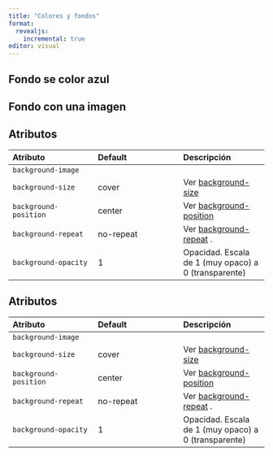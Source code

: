 ```yaml
---
title: "Colores y fondos"
format: 
  revealjs:
    incremental: true
editor: visual
---
```


## Fondo se color azul {background-color="blue"}

## Fondo con una imagen {background-image="imagenes/quarto-fondo.png" background-size="cover"}

## Atributos

| **Atributo** | **Default** | **Descripción** |
|:-----------------------|:-----------------------|:-----------------------|
| `background-image` |  |  |
| `background-size` | cover | Ver [background-size](https://developer.mozilla.org/docs/Web/CSS/background-size) |
| `background-position` | center | Ver [background-position](https://developer.mozilla.org/docs/Web/CSS/background-position) |
| `background-repeat` | no-repeat | Ver [background-repeat](https://developer.mozilla.org/docs/Web/CSS/background-repeat) . |
| `background-opacity` | 1 | Opacidad. Escala de 1 (muy opaco) a 0 (transparente) |

## Atributos {.smaller}

| **Atributo** | **Default** | **Descripción** |
|:-----------------------|:-----------------------|:-----------------------|
| `background-image` |  |  |
| `background-size` | cover | Ver [background-size](https://developer.mozilla.org/docs/Web/CSS/background-size) |
| `background-position` | center | Ver [background-position](https://developer.mozilla.org/docs/Web/CSS/background-position) |
| `background-repeat` | no-repeat | Ver [background-repeat](https://developer.mozilla.org/docs/Web/CSS/background-repeat) . |
| `background-opacity` | 1 | Opacidad. Escala de 1 (muy opaco) a 0 (transparente) |
